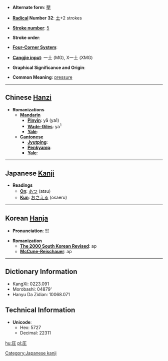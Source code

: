 * '''Alternate form''': [[壓]]

* '''[[Wiktionary:Chinese radical index| Radical]] Number 32''': [[Wiktionary:Chinese radical index 土|土]]+2 strokes

* '''[[Wiktionary:Chinese total strokes index|Stroke number]]''': [[Wiktionary:Chinese total strokes index 5|5]]

* '''Stroke order''': 

* '''[[Wiktionary:Chinese four corner index|Four-Corner System]]''': 

* '''[[Wiktionary:Chinese Cangjie index|Cangjie input]]''': 一土 (MG), X一土 (XMG)

* '''Graphical Significance and Origin''': 

* '''Common Meaning''': [[pressure]]

----

== Chinese [[Hanzi]] ==

* '''Romanizations'''
** '''[[Mandarin]]'''
*** '''[[Pinyin]]''': yā (ya1)
*** '''[[Wade-Giles]]''': ya<sup>1</sup>
*** '''[[Yale]]''': 
** '''[[Cantonese]]'''
*** '''[[Jyutping]]''':
*** '''[[Penkyamp]]''': 
*** '''[[Yale]]''': 


----

== Japanese [[Kanji]] ==

* '''Readings'''
** '''[[On]]''': [[あつ]] (atsu)
** '''[[Kun]]''': [[おさえる]] (osaeru)
 

----

== Korean [[Hanja]] ==

* '''Pronunciation''': 압

* '''Romanization'''
** '''[[The 2000 South Korean Revised Romanization|The 2000 South Korean Revised]]''': ap
** '''[[McCune-Reischauer]]''': ap

----

== Dictionary Information ==

* KangXi: 0223.091
* Morobashi: 04879'
* Hanyu Da Zidian: 10068.071

== Technical Information ==

* '''Unicode''':
** Hex: 5727
** Decimal: 22311

[[Category:Japanese kanji]]

[[hu:圧]]
[[pl:圧]]